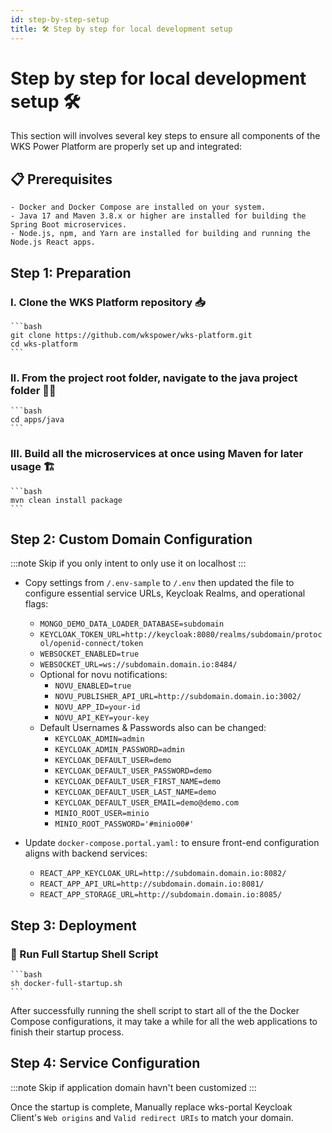 ```yaml
---
id: step-by-step-setup
title: 🛠️ Step by step for local development setup
---
```


# Step by step for local development setup 🛠️

This section will involves several key steps to ensure all components of the WKS Power Platform are properly set up and integrated:

## 📋 Prerequisites
    - Docker and Docker Compose are installed on your system.
    - Java 17 and Maven 3.8.x or higher are installed for building the Spring Boot microservices.
    - Node.js, npm, and Yarn are installed for building and running the Node.js React apps.

## Step 1: Preparation

### I. Clone the WKS Platform repository 📥
    ```bash
    git clone https://github.com/wkspower/wks-platform.git
    cd wks-platform
    ```
### II. From the project root folder, navigate to the java project folder 🚶‍♂️
    ```bash
    cd apps/java
    ```
### III. Build all the microservices at once using Maven for later usage 🏗️
    ```bash
    mvn clean install package
    ```

## Step 2: Custom Domain Configuration
:::note
Skip if you only intent to only use it on localhost
:::

- Copy settings from `/.env-sample` to `/.env` then updated the file to configure essential service URLs, Keycloak Realms, and operational flags:
    - `MONGO_DEMO_DATA_LOADER_DATABASE=subdomain`
    - `KEYCLOAK_TOKEN_URL=http://keycloak:8080/realms/subdomain/protocol/openid-connect/token`
    - `WEBSOCKET_ENABLED=true`
    - `WEBSOCKET_URL=ws://subdomain.domain.io:8484/`
    - Optional for novu notifications:
        - `NOVU_ENABLED=true`
        - `NOVU_PUBLISHER_API_URL=http://subdomain.domain.io:3002/`
        - `NOVU_APP_ID=your-id`
        - `NOVU_API_KEY=your-key`
    - Default Usernames & Passwords also can be changed:
        - `KEYCLOAK_ADMIN=admin`
        - `KEYCLOAK_ADMIN_PASSWORD=admin`
        - `KEYCLOAK_DEFAULT_USER=demo`
        - `KEYCLOAK_DEFAULT_USER_PASSWORD=demo`
        - `KEYCLOAK_DEFAULT_USER_FIRST_NAME=demo`
        - `KEYCLOAK_DEFAULT_USER_LAST_NAME=demo`
        - `KEYCLOAK_DEFAULT_USER_EMAIL=demo@demo.com`
        - `MINIO_ROOT_USER=minio`
        - `MINIO_ROOT_PASSWORD='#minio00#'`

- Update `docker-compose.portal.yaml:` to ensure front-end configuration aligns with backend services:
    - `REACT_APP_KEYCLOAK_URL=http://subdomain.domain.io:8082/`
    - `REACT_APP_API_URL=http://subdomain.domain.io:8081/`
    - `REACT_APP_STORAGE_URL=http://subdomain.domain.io:8085/`

## Step 3: Deployment

### 🚀 Run Full Startup Shell Script
    ```bash
    sh docker-full-startup.sh
    ```
After successfully running the shell script to start all of the the Docker Compose configurations, it may take a while for all the web applications to finish their startup process.

## Step 4: Service Configuration
:::note
Skip if application domain havn't been customized
:::

Once the startup is complete, Manually replace wks-portal Keycloak Client's `Web origins` and `Valid redirect URIs` to match your domain.